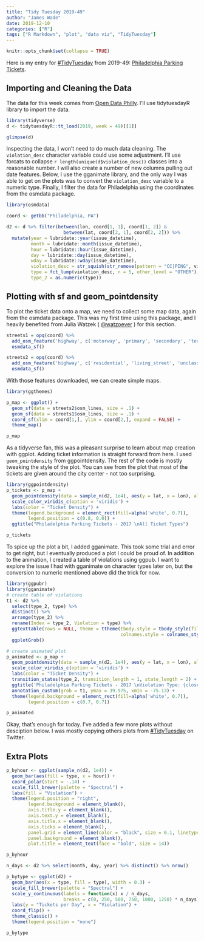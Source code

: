 ```yaml
---
title: "Tidy Tuesday 2019-49"
author: "James Wade"
date: 2019-12-10
categories: ["R"]
tags: ["R Markdown", "plot", "data viz", "TidyTuesday"]
---
```


```r
knitr::opts_chunk$set(collapse = TRUE)
```

Here is my entry for [#TidyTuesday](https://github.com/rfordatascience/tidytuesday) from 2019-49: [Philadelphia Parking Tickets](https://github.com/rfordatascience/tidytuesday/tree/master/data/2019/2019-12-03).

## Importing and Cleaning the Data

The data for this week comes from [Open Data Philly](https://www.opendataphilly.org/dataset/parking-violations). I'll use tidytuesdayR library to import the data.

```r
library(tidyverse)
d <- tidytuesdayR::tt_load(2019, week = 49)[[1]]

glimpse(d)
```

Inspecting the data, I won't need to do much data cleaning. The `violation_desc` character variable could use some adjustment. I'll use forcats to collapse `r length(unique(d$violation_desc))` classes into a reasonable number. I will also create a number of new columns pulling out date features. Below, I use the gganimate library, and the only way I was able to get on the plots was to convert the `violation_desc` variable to a numeric type. Finally, I filter the data for Philadelphia using the coordinates from the osmdata package.

```r
library(osmdata)

coord <- getbb("Philadelphia, PA")

d2 <- d %>% filter(between(lon, coord[1, 1], coord[1, 2]) & 
                     between(lat, coord[2, 1], coord[2, 2])) %>% 
  mutate(year = lubridate::year(issue_datetime),
         month = lubridate::month(issue_datetime),
         hour = lubridate::hour(issue_datetime),
         day = lubridate::day(issue_datetime),
         wday = lubridate::wday(issue_datetime),
         violation_desc = str_squish(str_remove(pattern = "CC|PING", violation_desc)),
         type = fct_lump(violation_desc, n = 5, other_level = "OTHER"),
         type_2 = as.numeric(type))
```

## Plotting with sf and geom_pointdensity

To plot the ticket data onto a map, we need to collect some map data, again from the osmdata package. This was my first time using this package, and I heavily benefited from Julia Watzek ( [@watzoever](https://twitter.com/watzoever) ) for this section.

```r
streets1 = opq(coord) %>% 
  add_osm_feature('highway', c('motorway', 'primary', 'secondary', 'tertiary')) %>% 
  osmdata_sf()

streets2 = opq(coord) %>% 
  add_osm_feature('highway', c('residential', 'living_street', 'unclassified', 'service', 'foodway')) %>% 
  osmdata_sf()
```

With those features downloaded, we can create simple maps.

```r
library(ggthemes)

p_map <- ggplot() + 
  geom_sf(data = streets2$osm_lines, size = .1) +
  geom_sf(data = streets1$osm_lines, size = .1) +
  coord_sf(xlim = coord[1,], ylim = coord[2,], expand = FALSE) +
  theme_map()

p_map
```

As a tidyverse fan, this was a pleasant surprise to learn about map creation with ggplot. Adding ticket information is straight forward from here. I used `geom_pointdensity` from ggpointdensity. The rest of the code is mostly tweaking the style of the plot. You can see from the plot that most of the tickets are given around the city center - not too surprising.

```r
library(ggpointdensity)
p_tickets <- p_map + 
  geom_pointdensity(data = sample_n(d2, 1e4), aes(y = lat, x = lon), alpha = 0.4) +
  scale_color_viridis_c(option = 'viridis') + 
  labs(color = "Ticket Density") +
  theme(legend.background = element_rect(fill=alpha('white', 0.7)),
        legend.position = c(0.8, 0.0)) +
  ggtitle("Philadelphia Parking Tickets - 2017 \nAll Ticket Types")

p_tickets
```

To spice up the plot a bit, I added gganimate. This took some trial and error to get right, but I eventually produced a plot I could be proud of. In addition to the animation, I created a table of violations using ggpub. I want to explore the issue I had with gganimate on character types later on, but the conversion to numeric mentioned above did the trick for now.

```r
library(ggpubr)
library(gganimate)
# create table of violations
t1 <- d2 %>% 
  select(type_2, type) %>% 
  distinct() %>% 
  arrange(type_2) %>% 
  rename(Index = type_2, Violation = type) %>% 
  ggtexttable(rows = NULL, theme = ttheme(tbody.style = tbody_style(fill = alpha('white', 0.5)),
                                          colnames.style = colnames_style(fill = alpha('white', 0.5)))) %>% 
  ggplotGrob()

# create animated plot
p_animated <- p_map + 
  geom_pointdensity(data = sample_n(d2, 1e4), aes(y = lat, x = lon), alpha = 0.8) +
  scale_color_viridis_c(option = 'viridis') + 
  labs(color = "Ticket Density") +
  transition_states(type_2, transition_length = 1, state_length = 2) +
  ggtitle('Philadelphia Parking Tickets - 2017 \nViolation Type: {closest_state}') +
  annotation_custom(grob = t1, ymax = 39.975, xmin = -75.13) +
  theme(legend.background = element_rect(fill=alpha('white', 0.7)),
        legend.position = c(0.7, 0.7))

p_animated
```

Okay, that's enough for today. I've added a few more plots without desciption below. I was mostly copying others plots from [#TidyTuesday](https://twitter.com/search?q=%23TidyTuesday&src=recent_search_click) on Twitter.

## Extra Plots

```r
p_byhour <- ggplot(sample_n(d2, 1e4)) + 
  geom_bar(aes(fill = type, x = hour)) + 
  coord_polar(start = -.14) +
  scale_fill_brewer(palette = "Spectral") +
  labs(fill = "Violation") + 
  theme(legend.position = "right",
        legend.background = element_blank(),
        axis.title.y = element_blank(),
        axis.text.y = element_blank(),
        axis.title.x = element_blank(),
        axis.ticks = element_blank(),
        panel.grid = element_line(color = "black", size = 0.1, linetype = "dotted"),
        panel.background = element_blank(),
        plot.title = element_text(face = "bold", size = 14))

p_byhour

n_days <- d2 %>% select(month, day, year) %>% distinct() %>% nrow()

p_bytype <- ggplot(d2) + 
  geom_bar(aes(x = type, fill = type), width = 0.3) +
  scale_fill_brewer(palette = "Spectral") +
  scale_y_continuous(labels = function(x) x / n_days, 
                     breaks = c(0, 250, 500, 750, 1000, 1250) * n_days) +
  labs(y = "Tickets per Day", x = "Violation") +
  coord_flip() +
  theme_classic() +
  theme(legend.position = "none")

p_bytype
```



